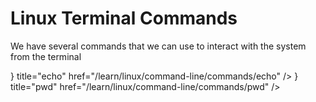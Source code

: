 
# Linux Terminal Commands

We have several commands that we can use to interact with the system from the terminal

<Cards>
  <Cards.Card
    icon={<Terminal />}
    title="echo"
    href="/learn/linux/command-line/commands/echo"
  />
  <Cards.Card
    icon={<Terminal />}
    title="pwd"
    href="/learn/linux/command-line/commands/pwd"
  />
</Cards>
